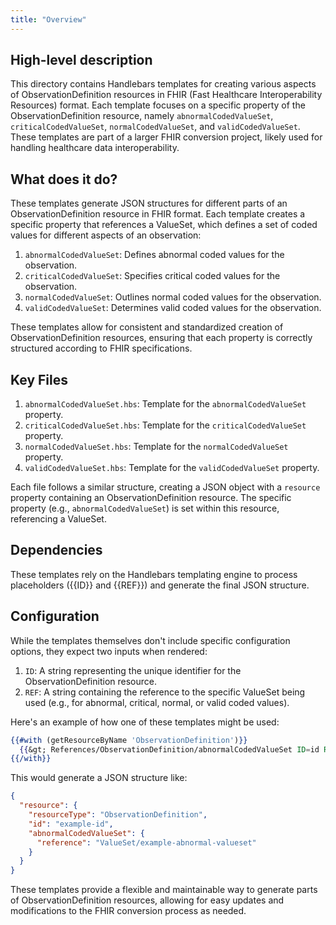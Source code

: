 ```yaml
---
title: "Overview"
---
```


## High-level description
This directory contains Handlebars templates for creating various aspects of ObservationDefinition resources in FHIR (Fast Healthcare Interoperability Resources) format. Each template focuses on a specific property of the ObservationDefinition resource, namely `abnormalCodedValueSet`, `criticalCodedValueSet`, `normalCodedValueSet`, and `validCodedValueSet`. These templates are part of a larger FHIR conversion project, likely used for handling healthcare data interoperability.

## What does it do?
These templates generate JSON structures for different parts of an ObservationDefinition resource in FHIR format. Each template creates a specific property that references a ValueSet, which defines a set of coded values for different aspects of an observation:

1. `abnormalCodedValueSet`: Defines abnormal coded values for the observation.
2. `criticalCodedValueSet`: Specifies critical coded values for the observation.
3. `normalCodedValueSet`: Outlines normal coded values for the observation.
4. `validCodedValueSet`: Determines valid coded values for the observation.

These templates allow for consistent and standardized creation of ObservationDefinition resources, ensuring that each property is correctly structured according to FHIR specifications.

## Key Files
1. `abnormalCodedValueSet.hbs`: Template for the `abnormalCodedValueSet` property.
2. `criticalCodedValueSet.hbs`: Template for the `criticalCodedValueSet` property.
3. `normalCodedValueSet.hbs`: Template for the `normalCodedValueSet` property.
4. `validCodedValueSet.hbs`: Template for the `validCodedValueSet` property.

Each file follows a similar structure, creating a JSON object with a `resource` property containing an ObservationDefinition resource. The specific property (e.g., `abnormalCodedValueSet`) is set within this resource, referencing a ValueSet.

## Dependencies
These templates rely on the Handlebars templating engine to process placeholders ({{ID}} and {{REF}}) and generate the final JSON structure.

## Configuration
While the templates themselves don't include specific configuration options, they expect two inputs when rendered:

1. `ID`: A string representing the unique identifier for the ObservationDefinition resource.
2. `REF`: A string containing the reference to the specific ValueSet being used (e.g., for abnormal, critical, normal, or valid coded values).

Here's an example of how one of these templates might be used:

```handlebars
{{#with (getResourceByName 'ObservationDefinition')}}
  {{&gt; References/ObservationDefinition/abnormalCodedValueSet ID=id REF=abnormalCodedValueSetRef}}
{{/with}}
```

This would generate a JSON structure like:

```json
{
  "resource": {
    "resourceType": "ObservationDefinition",
    "id": "example-id",
    "abnormalCodedValueSet": {
      "reference": "ValueSet/example-abnormal-valueset"
    }
  }
}
```

These templates provide a flexible and maintainable way to generate parts of ObservationDefinition resources, allowing for easy updates and modifications to the FHIR conversion process as needed.